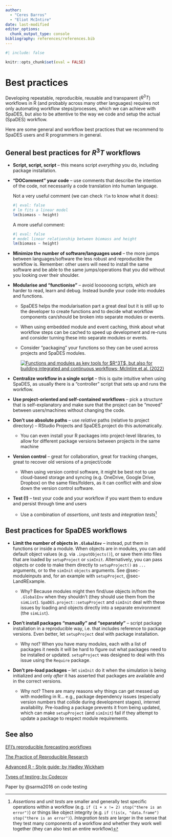 ```yaml
---
author: 
  - "Ceres Barros"
  - "Eliot McIntire"
date: last-modified
editor_options:
  chunk_output_type: console
bibliography: references/references.bib
---
```


```r
#| include: false

knitr::opts_chunk$set(eval = FALSE)
```

# Best practices {.unnumbered}

Developing repeatable, reproducible, reusable and transparent ($R^3T$)
workflows in R (and probably across many other languages) requires not
only automating workflow steps/processes, which we can achieve with
SpaDES, but also to be attentive to the way we code and setup the actual
(SpaDES) workflow.

Here are some general and workflow best practices that we recommend to
SpaDES users and R programmers in general.

## General best practices for $R^3T$ workflows

-   **Script, script, script** -- this means script *everything* you do,
    including package installation.

-   **"DOComment" your code** -- use comments that describe the
    intention of the code, not necessarily a code translation into human
    language.

    ::: {.callout-tip collapse="false" appearance="simple"}
    Not a very useful comment (we can check `?lm` to know what it does):

    ```r
    #| eval: false
    # lm fits a linear model
    lm(biomass ~ height)
    ```

    A more useful comment:

    ```r
    #| eval: false
    # model linear relationship between biomass and height
    lm(biomass ~ height)
    ```
    :::

-   **Minimize the number of software/languages used** -- the more jumps
    between languages/software the less robust and reproducible the
    workflow is. Remember: other users will need to install the same
    software and be able to the same jumps/operations that you did
    without you looking over their shoulder.

-   **Modularise and "functionise"** -- avoid loooooong scripts, which
    are harder to read, learn and debug. Instead bundle your code into
    modules and functions.

    -   SpaDES helps the modularisation part a great deal but it is
        still up to the developer to create functions and to decide what
        workflow components can/should be broken into separate modules
        or events.

    -   When using embedded module and event caching, think about what
        workflow steps can be cached to speed up development and re-runs
        and consider turning these into separate modules or events.

    -   Consider "packaging" your functions so they can be used across
        projects and SpaDES modules.

        [![Functions and modules as key tools for \$R\^3T\$, but also
        for building integrated and continuous workflows; McIntire et
        al.
        (2022)](assets/img/PERFICTfig1.jpg)](https://onlinelibrary.wiley.com/cms/asset/680b22bc-1a97-4ab6-8f90-6fd1557e9e27/ele13994%20-fig-0001-m.jpg)

-   **Centralize workflow in a single script** -- this is quite
    intuitive when using SpaDES, as usually there is a "controller"
    script that sets up and runs the workflow.

-   **Use project-oriented and self-contained workflows** -- pick a
    structure that is self-explanatory and make sure that the project
    can be "moved" between users/machines without changing the code.

-   **Don't use absolute paths** -- use *relative* paths (relative to
    project directory) -- RStudio Projects and SpaDES.project do this
    automatically.

    -   You can even install your R packages into project-level
        libraries, to allow for different package versions between
        projects in the same machine

-   **Version control** -- great for collaboration, great for tracking
    changes, great to recover old versions of a project/code

    -   When using version control software, it might be best not to use
        cloud-based storage and syncing (e.g. OneDrive, Google Drive,
        Dropbox) on the same files/folders, as it can conflict with and
        slow down the version control software.

-   **Test (!)** -- test your code and your workflow if you want them to
    endure and persist through time and users

    -   Use a combination of *assertions*, *unit tests* and *integration
    tests*[^1]

## Best practices for SpaDES workflows

-   **Limit the number of objects in `.GlobalEnv`** – instead, put them
    in functions or inside a module. When objects are in modules, you
    can add default object values (e.g. via `.inputObjects()`), or save
    them into files that are loaded by `setupProject` or `simInit`.
    Alternatively, you can pass objects or code to make them directly to
    `setupProject()` as `...` arguments, or to the `simInit` `objects`
    arguments. See @sec-moduleinputs and, for an example with
    `setupProject`, @sec-LandRExample.

    -   Why? Because modules might then find/use objects in/from the
        `.GlobalEnv` when they shouldn't (they should use them from the
        `simList`). `SpaDES.project::setupProject` and `simInit` deal
        with these issues by loading and objects directly into a
        separate environment (the `simList`).

-   **Don't install packages "manually" and "separately"** – script
    package installation in a reproducible way, i.e. that includes
    reference to package versions. Even better, let `setupProject` deal
    with package installation.

    -   Why not? When you have many modules, each with a list of
        packages it needs it will be hard to figure out what packages
        need to be installed or updated. `setupProject` was designed to
        deal with this issue using the `Require` package.

-   **Don't pre-load packages** – let `simInit` do it when the
    simulation is being initialized and only *after* it has asserted
    that packages are available and in the correct versions.

    -   Why not? There are many reasons why things can get messed up
        with modelling in R... e.g., package dependency issues
        (especially version numbers that collide during development
        stages), internet availability. Pre-loading a package prevents
        it from being updated, which can make `setupProject` (and
        `simInit`) fail if they attempt to update a package to respect
        module requirements.

## See also

[EFI's reproducible forecasting
workflows](https://ecoforecast.org/reproducible-forecasting-workflows/)

[The Practice of Reproducible
Research](http://www.practicereproducibleresearch.org/)

[Advanced R - Style guide; by Hadley
Wickham](http://adv-r.had.co.nz/Style.html)

[Types of testing; by
Codecov](https://about.codecov.io/blog/types-of-testing-unit-vs-integration/)

Paper by @sarma2016 on code testing

[^1]: *Assertions* and *unit tests* are smaller and generally test
    specific operations within a workflow (e.g.
    `if (1 + x != 2) stop("there is an error")`) or things like object
    integrity (e.g.
    `if (!is(x, "data.frame") stop("there is an error")`). *Integration
    tests* are larger in the sense that they test many components of a
    workflow and whether they work well together (they can also test an
    entire workflow)

